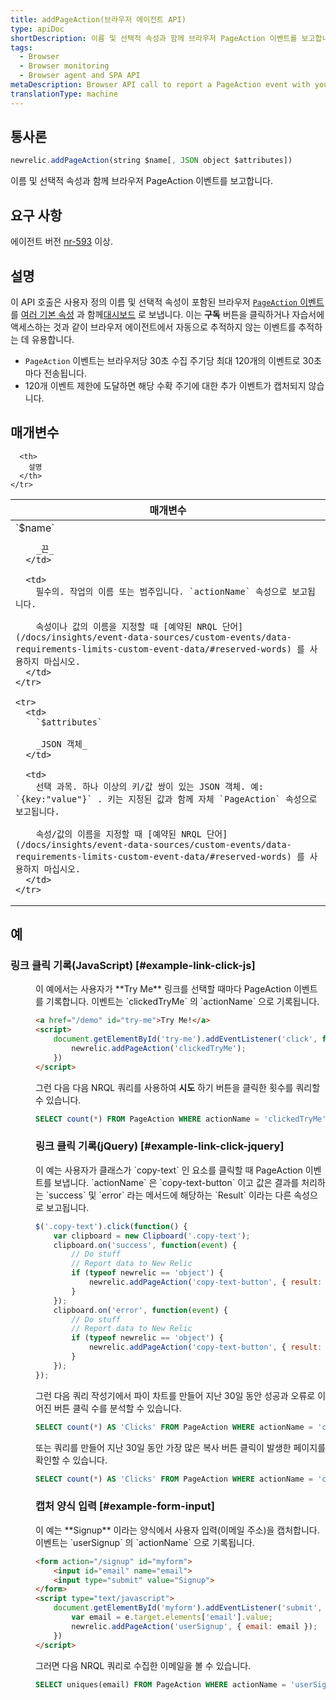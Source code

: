 ```yaml
---
title: addPageAction(브라우저 에이전트 API)
type: apiDoc
shortDescription: 이름 및 선택적 속성과 함께 브라우저 PageAction 이벤트를 보고합니다.
tags:
  - Browser
  - Browser monitoring
  - Browser agent and SPA API
metaDescription: Browser API call to report a PageAction event with your user-defined name and attributes to New Relic Dashboards.
translationType: machine
---
```


## 통사론

```js
newrelic.addPageAction(string $name[, JSON object $attributes])
```

이름 및 선택적 속성과 함께 브라우저 PageAction 이벤트를 보고합니다.

## 요구 사항

에이전트 버전 [nr-593](/docs/release-notes/new-relic-browser-release-notes/browser-agent-release-notes) 이상.

## 설명

이 API 호출은 사용자 정의 이름 및 선택적 속성이 포함된 브라우저 [`PageAction` 이벤트](/docs/insights/explore-data/custom-events/insert-browser-custom-events-attributes-insights-javascript-api) 를 [여러 기본 속성](/docs/insights/explore-data/attributes/browser-default-attributes-insights) 과 함께[대시보드](/docs/query-your-data/explore-query-data/dashboards/introduction-new-relic-one-dashboards) 로 보냅니다. 이는 **구독** 버튼을 클릭하거나 자습서에 액세스하는 것과 같이 브라우저 에이전트에서 자동으로 추적하지 않는 이벤트를 추적하는 데 유용합니다.

* `PageAction` 이벤트는 브라우저당 30초 수집 주기당 최대 120개의 이벤트로 30초마다 전송됩니다.
* 120개 이벤트 제한에 도달하면 해당 수확 주기에 대한 추가 이벤트가 캡처되지 않습니다.

## 매개변수

<table>
  <thead>
    <tr>
      <th width="25%">
        매개변수
      </th>

      <th>
        설명
      </th>
    </tr>
  </thead>

  <tbody>
    <tr>
      <td>
        `$name`

        _끈_
      </td>

      <td>
        필수의. 작업의 이름 또는 범주입니다. `actionName` 속성으로 보고됩니다.

        속성이나 값의 이름을 지정할 때 [예약된 NRQL 단어](/docs/insights/event-data-sources/custom-events/data-requirements-limits-custom-event-data/#reserved-words) 를 사용하지 마십시오.
      </td>
    </tr>

    <tr>
      <td>
        `$attributes`

        _JSON 객체_
      </td>

      <td>
        선택 과목. 하나 이상의 키/값 쌍이 있는 JSON 객체. 예: `{key:"value"}` . 키는 지정된 값과 함께 자체 `PageAction` 속성으로 보고됩니다.

        속성/값의 이름을 지정할 때 [예약된 NRQL 단어](/docs/insights/event-data-sources/custom-events/data-requirements-limits-custom-event-data/#reserved-words) 를 사용하지 마십시오.
      </td>
    </tr>
  </tbody>
</table>

## 예

### 링크 클릭 기록(JavaScript) [#example-link-click-js]

<dd>
  이 예에서는 사용자가 **Try Me** 링크를 선택할 때마다 PageAction 이벤트를 기록합니다. 이벤트는 `clickedTryMe` 의 `actionName` 으로 기록됩니다.

  ```html
  <a href="/demo" id="try-me">Try Me!</a>
  <script>
      document.getElementById('try-me').addEventListener('click', function(e) {
          newrelic.addPageAction('clickedTryMe');
      })
  </script>
  ```

  그런 다음 다음 NRQL 쿼리를 사용하여 **시도** 하기 버튼을 클릭한 횟수를 쿼리할 수 있습니다.

  ```sql
  SELECT count(*) FROM PageAction WHERE actionName = 'clickedTryMe' SINCE 1 hour ago
  ```

  ### 링크 클릭 기록(jQuery) [#example-link-click-jquery]
</dd>

<dd>
  이 예는 사용자가 클래스가 `copy-text` 인 요소를 클릭할 때 PageAction 이벤트를 보냅니다. `actionName` 은 `copy-text-button` 이고 값은 결과를 처리하는 `success` 및 `error` 라는 메서드에 해당하는 `Result` 이라는 다른 속성으로 보고됩니다.

  ```js
  $('.copy-text').click(function() {
      var clipboard = new Clipboard('.copy-text');
      clipboard.on('success', function(event) {
          // Do stuff
          // Report data to New Relic
          if (typeof newrelic == 'object') {
              newrelic.addPageAction('copy-text-button', { result: 'success' });
          }
      });
      clipboard.on('error', function(event) {
          // Do stuff
          // Report data to New Relic
          if (typeof newrelic == 'object') {
              newrelic.addPageAction('copy-text-button', { result: 'error' });
          }
      });
  });
  ```

  그런 다음 쿼리 작성기에서 파이 차트를 만들어 지난 30일 동안 성공과 오류로 이어진 버튼 클릭 수를 분석할 수 있습니다.

  ```sql
  SELECT count(*) AS 'Clicks' FROM PageAction WHERE actionName = 'copy-text-button' FACET result SINCE 30 days ago
  ```

  또는 쿼리를 만들어 지난 30일 동안 가장 많은 복사 버튼 클릭이 발생한 페이지를 확인할 수 있습니다.

  ```sql
  SELECT count(*) AS 'Clicks' FROM PageAction WHERE actionName = 'copy-text-button' FACET currentUrl SINCE 30 days ago
  ```

  ### 캡처 양식 입력 [#example-form-input]
</dd>

<dd>
  이 예는 **Signup** 이라는 양식에서 사용자 입력(이메일 주소)을 캡처합니다. 이벤트는 `userSignup` 의 `actionName` 으로 기록됩니다.

  ```html
  <form action="/signup" id="myform">
      <input id="email" name="email">
      <input type="submit" value="Signup">
  </form>
  <script type="text/javascript">
      document.getElementById('myform').addEventListener('submit', function(e) {
          var email = e.target.elements['email'].value;
          newrelic.addPageAction('userSignup', { email: email });
      })
  </script>
  ```

  그러면 다음 NRQL 쿼리로 수집한 이메일을 볼 수 있습니다.

  ```sql
  SELECT uniques(email) FROM PageAction WHERE actionName = 'userSignup' SINCE 1 hour ago
  ```
</dd>